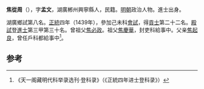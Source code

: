 '''焦從周'''（{{bd|1413年||？}}），字'''孟文'''，湖廣郴州興寧縣人，民籍。[[明朝|明朝]]政治人物。進士出身。

湖廣鄉試第八名。[[正统_(年号)|正統]]四年（1439年），參加己未科[[會試|會試]]，得[[貢士|貢士]]第二十二名。[[殿試|殿試]]登[[進士|進士]]第三甲第三十名。曾祖父[[焦必政|焦必政]]。祖父[[焦慶華|焦慶華]]，封吏科給事中。父亲[[焦起良|焦起良]]，曾任戶科都給事中<ref>《天一阁藏明代科举录选刊·登科录》（《正統四年进士登科录》）</ref>。

==参考==
{{reflist}}
{{明朝人物小作品}}
{{正統四年己未科殿試金榜}}
